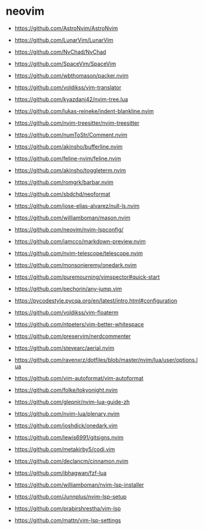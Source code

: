 # neovim

- https://github.com/AstroNvim/AstroNvim
- https://github.com/LunarVim/LunarVim
- https://github.com/NvChad/NvChad
- https://github.com/SpaceVim/SpaceVim


- https://github.com/wbthomason/packer.nvim
- https://github.com/voldikss/vim-translator
- https://github.com/kyazdani42/nvim-tree.lua
- https://github.com/lukas-reineke/indent-blankline.nvim
- https://github.com/nvim-treesitter/nvim-treesitter
- https://github.com/numToStr/Comment.nvim
- https://github.com/akinsho/bufferline.nvim
- https://github.com/feline-nvim/feline.nvim
- https://github.com/akinsho/toggleterm.nvim
- https://github.com/romgrk/barbar.nvim
- https://github.com/sbdchd/neoformat
- https://github.com/jose-elias-alvarez/null-ls.nvim
- https://github.com/williamboman/mason.nvim
- https://github.com/neovim/nvim-lspconfig/
- https://github.com/iamcco/markdown-preview.nvim
- https://github.com/nvim-telescope/telescope.nvim
- https://github.com/monsonjeremy/onedark.nvim


- https://github.com/puremourning/vimspector#quick-start
- https://github.com/pechorin/any-jump.vim
- https://pycodestyle.pycqa.org/en/latest/intro.html#configuration
- https://github.com/voldikss/vim-floaterm
- https://github.com/ntpeters/vim-better-whitespace
- https://github.com/preservim/nerdcommenter
- https://github.com/stevearc/aerial.nvim
- https://github.com/ravenxrz/dotfiles/blob/master/nvim/lua/user/options.lua
- https://github.com/vim-autoformat/vim-autoformat
- https://github.com/folke/tokyonight.nvim
- https://github.com/glepnir/nvim-lua-guide-zh
- https://github.com/nvim-lua/plenary.nvim
- https://github.com/joshdick/onedark.vim
- https://github.com/lewis6991/gitsigns.nvim
- https://github.com/metakirby5/codi.vim
- https://github.com/declancm/cinnamon.nvim
- https://github.com/ibhagwan/fzf-lua
- https://github.com/williamboman/nvim-lsp-installer
- https://github.com/Junnplus/nvim-lsp-setup
- https://github.com/prabirshrestha/vim-lsp
- https://github.com/mattn/vim-lsp-settings

